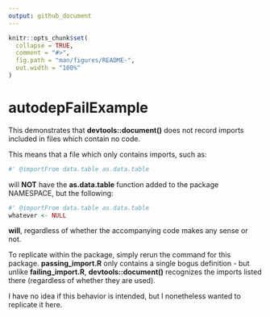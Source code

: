 ```yaml
---
output: github_document
---
```


<!-- README.md is generated from README.Rmd. Please edit that file -->

```r
knitr::opts_chunk$set(
  collapse = TRUE,
  comment = "#>",
  fig.path = "man/figures/README-",
  out.width = "100%"
)
```

# autodepFailExample

This demonstrates that **devtools::document()** does not record imports included in files which contain no code. 

This means that a file which only contains imports, such as: 
```r
#' @importFrom data.table as.data.table
```
will **NOT** have the **as.data.table** function added to the package NAMESPACE, but the following: 
```r
#' @importFrom data.table as.data.table 
whatever <- NULL
```
**will**, regardless of whether the accompanying code makes any sense or not. 

To replicate within the package, simply rerun the command for this package. **passing_import.R** only contains a single bogus definition - but unlike **failing_import.R**, **devtools::document()** recognizes the imports listed there (regardless of whether they are used).

I have no idea if this behavior is intended, but I nonetheless wanted to replicate it here.
